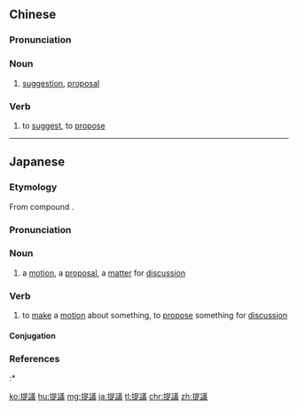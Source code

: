{{also|提议}}
==Chinese==
{{zh-forms|s=提议}}

===Pronunciation===
{{zh-pron
|m=tíyì
|c=tai4 ji5
|h=pfs=thì-ngi
|mn=thê-gī/twv:thê-gî
|cat=n,v
}}

===Noun===
{{zh-noun}}

# [[suggestion]], [[proposal]]

===Verb===
{{zh-verb}}

# to [[suggest]], to [[propose]]

----

==Japanese==
{{ja-kanjitab|yomi=o|てい|ぎ}}

===Etymology===
From {{etyl|ltc|ja|sort=ていぎ}} compound {{m|zh|提議|tr=dej ngje<sup>H</sup>|lit=to raise, to lift + to discuss}}.

===Pronunciation===
{{ja-pron|yomi=kanon|ていぎ|acc=1|acc_ref=DJR}}

===Noun===
{{ja-noun|ていぎ}}

# a [[motion]], a [[proposal]], a [[matter]] for [[discussion]]

===Verb===
{{ja-verb-suru|ていぎ|tr=trans}}

# to [[make]] a [[motion]] about something, to [[propose]] something for [[discussion]]
#: {{ja-usex|法律改正を'''提議'''する|ほうりつ かいせい を '''ていぎ''' する|to '''propose''' a revision to a law, to '''make a motion''' to revise a law}}

====Conjugation====
{{ja-suru|ていぎ}}

===References===
<references/>
:* {{R:Kokugo Dai Jiten}}

[[ko:提議]]
[[hu:提議]]
[[mg:提議]]
[[ja:提議]]
[[tl:提議]]
[[chr:提議]]
[[zh:提議]]